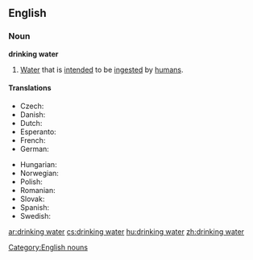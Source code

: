 {{wikipedia}}
==English==

===Noun===
'''drinking water'''

# [[water|Water]] that is [[intended]] to be [[ingested]] by [[human]]s.

====Translations====
{{trans-top|water for humans}}
*Czech: {{t+|cs|pitná voda}} {{f}}
*Danish: {{t|da|drikkevand}}
*Dutch: {{t|nl|drinkwater}}
*Esperanto: {{t|eo|trinkakvo|xs=Esperanto}}
*French: {{t|fr|eau potable}}
*German: {{t+|de|Trinkwasser}}
{{trans-mid}}
*Hungarian: {{t|hu|ivóvíz}}
*Norwegian: {{t|no|drikkevann}}
*Polish: {{t|pl|woda do picia}}
*Romanian: {{t-|ro|apă potabilă}} {{f}}
*Slovak: {{t-|sk|pitná voda}}
*Spanish: {{t|es|agua potable}}
*Swedish: {{t|sv|dricksvatten}}
{{trans-bottom}}

[[Category:English nouns]]

[[ar:drinking water]]
[[cs:drinking water]]
[[hu:drinking water]]
[[zh:drinking water]]